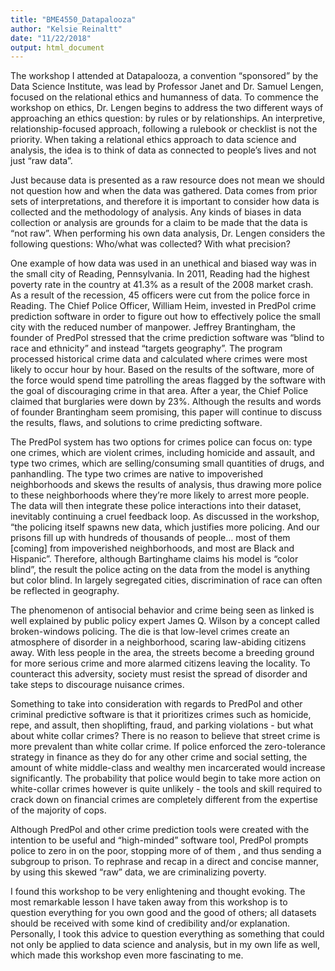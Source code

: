 ```yaml
---
title: "BME4550_Datapalooza"
author: "Kelsie Reinaltt"
date: "11/22/2018"
output: html_document
---
```


The workshop I attended at Datapalooza, a convention “sponsored” by the Data Science Institute, was lead by Professor Janet and Dr. Samuel Lengen, focused on the relational ethics and humanness of data. To commence the workshop on ethics, Dr. Lengen begins to address the two different ways of approaching an ethics question: by rules or by relationships. An interpretive, relationship-focused approach, following a rulebook or checklist is not the priority. When taking a relational ethics approach to data science and analysis, the idea is to think of data as connected to people’s lives and not just “raw data”. 

Just because data is presented as a raw resource does not mean we should not question how and when the data was gathered. Data comes from prior sets of interpretations, and therefore it is important to consider how data is collected and the methodology of analysis. Any kinds of biases in data collection or analysis are grounds for a claim to be made that the data is  “not raw”. When performing his own data analysis, Dr. Lengen considers the following questions: Who/what was collected? With what precision?

One example of how data was used in an unethical and biased way was in the small city of Reading, Pennsylvania. In 2011, Reading had the highest poverty rate in the country at 41.3% as a result of the 2008 market crash. As a result of the recession, 45 officers were cut from the police force in Reading. The Chief Police Officer, William Heim, invested in PredPol crime prediction software in order to figure out how to effectively police the small city with the reduced number of manpower. Jeffrey Brantingham, the founder of PredPol stressed that the crime prediction software was “blind to race and ethnicity” and instead “targets geography”. The program processed historical crime data and calculated where crimes were most likely to occur hour by hour. Based on the results of the software, more of the force would spend time patrolling the areas flagged by the software with the goal of discouraging crime in that area. After a year, the Chief Police claimed that burglaries were down by 23%. Although the results and words of founder Brantingham seem promising, this paper will continue to discuss the results, flaws, and solutions to crime predicting software.

The PredPol system has two options for crimes police can focus on: type one crimes, which are violent crimes, including homicide and assault, and type two crimes, which are selling/consuming small quantities of drugs, and panhandling. The type two crimes are native to impoverished neighborhoods and skews the results of analysis, thus drawing more police to these neighborhoods where they’re more likely to arrest more people. The data will then integrate these police interactions into their dataset, inevitably continuing a cruel feedback loop. As discussed in the workshop, “the policing itself spawns new data, which justifies more policing. And our prisons fill up with hundreds of thousands of people… most of them [coming] from impoverished neighborhoods, and most are Black and Hispanic”. Therefore, although Bartinghame claims his model is “color blind”, the result the police acting on the data from the model is anything but color blind. In largely segregated cities, discrimination of race can often be reflected in geography. 

The phenomenon of antisocial behavior and crime being seen as linked is well explained by public policy expert James Q. Wilson by a concept called broken-windows policing. The die is that low-level crimes create an atmosphere of disorder in a neighborhood, scaring law-abiding citizens away. With less people in the area, the streets become a breeding ground for more serious crime and more alarmed citizens leaving the locality. To counteract this adversity, society must resist the spread of disorder and take steps to discourage nuisance crimes.

Something to take into consideration with regards to PredPol and other criminal predictive software is that it prioritizes crimes such as homicide, repe, and assult, then shoplifting, fraud, and parking violations - but what about white collar crimes? There is no reason to believe that street crime is more prevalent than white collar crime. If police enforced the zero-tolerance strategy in finance as they do for any other crime and social setting, the amount of white middle-class and wealthy men incarcerated would increase significantly. The probability that police would begin to take more action on white-collar crimes however is quite unlikely - the tools and skill required to crack down on financial crimes are completely different from the expertise of the majority of cops. 

Although PredPol  and other crime prediction tools were created with the intention to be useful and “high-minded” software tool, PredPol prompts police to zero in on the poor, stopping more of of them , and thus sending  a subgroup to prison. To rephrase and recap in a direct and concise manner, by using this skewed “raw” data,  we are criminalizing poverty. 

I found this workshop to be very enlightening and thought evoking. The most remarkable lesson I have taken away from this workshop is to question everything for you own good and the good of others; all datasets should be received with some kind of credibility and/or explanation. Personally, I took this advice to question everything as something that could not only be applied to data science and analysis, but in my own life as well, which made this workshop even more fascinating to me. 
